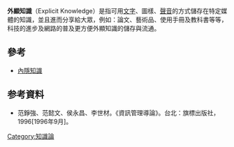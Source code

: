 {{noteTA
|T=zh-hans:显性知识; zh-hant:外顯知識;
|1=zh-hans:显性知识; zh-hant:外顯知識;
}}
'''外顯知識'''（Explicit Knowledge）是指可用[[文字|文字]]、圖樣、[[聲音|聲音]]的方式儲存在特定媒體的知識，並且進而分享給大眾，例如：論文、藝術品、使用手冊及教科書等等，科技的進步及網路的普及更方便外顯知識的儲存與流通。

== 參考 ==

* [[內隱知識|內隱知識]]

==参考資料==
*范錚強、范懿文、侯永昌、李世材。《資訊管理導論》。台北：旗標出版社，1996[1996年9月]。

[[Category:知識論|Category:知識論]]